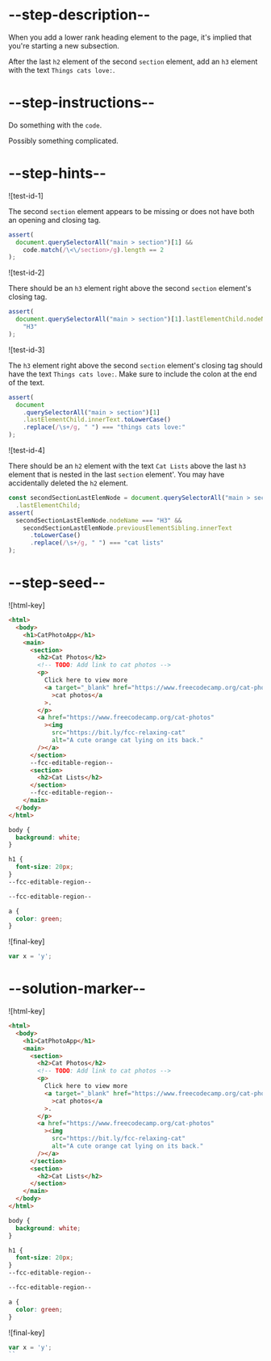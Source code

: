 # --step-description--

When you add a lower rank heading element to the page, it's implied that you're starting a new subsection.

After the last `h2` element of the second `section` element, add an `h3` element with the text `Things cats love:`.

# --step-instructions--

Do something with the `code`.

Possibly something complicated.

# --step-hints--

![test-id-1]

The second `section` element appears to be missing or does not have both an opening and closing tag.

```js
assert(
  document.querySelectorAll("main > section")[1] &&
    code.match(/\<\/section>/g).length == 2
);
```

![test-id-2]

There should be an `h3` element right above the second `section` element's closing tag.

```js
assert(
  document.querySelectorAll("main > section")[1].lastElementChild.nodeName ===
    "H3"
);
```

![test-id-3]

The `h3` element right above the second `section` element's closing tag should have the text `Things cats love:`. Make sure to include the colon at the end of the text.

```js
assert(
  document
    .querySelectorAll("main > section")[1]
    .lastElementChild.innerText.toLowerCase()
    .replace(/\s+/g, " ") === "things cats love:"
);
```

![test-id-4]

There should be an `h2` element with the text `Cat Lists` above the last `h3` element that is nested in the last `section` element'. You may have accidentally deleted the `h2` element.

```js
const secondSectionLastElemNode = document.querySelectorAll("main > section")[1]
  .lastElementChild;
assert(
  secondSectionLastElemNode.nodeName === "H3" &&
    secondSectionLastElemNode.previousElementSibling.innerText
      .toLowerCase()
      .replace(/\s+/g, " ") === "cat lists"
);
```

# --step-seed--

![html-key]

```html
<html>
  <body>
    <h1>CatPhotoApp</h1>
    <main>
      <section>
        <h2>Cat Photos</h2>
        <!-- TODO: Add link to cat photos -->
        <p>
          Click here to view more
          <a target="_blank" href="https://www.freecodecamp.org/cat-photos"
            >cat photos</a
          >.
        </p>
        <a href="https://www.freecodecamp.org/cat-photos"
          ><img
            src="https://bit.ly/fcc-relaxing-cat"
            alt="A cute orange cat lying on its back."
        /></a>
      </section>
      --fcc-editable-region--
      <section>
        <h2>Cat Lists</h2>
      </section>
      --fcc-editable-region--
    </main>
  </body>
</html>
```

```css
body {
  background: white;
}

h1 {
  font-size: 20px;
}
--fcc-editable-region--

--fcc-editable-region--

a {
  color: green;
}
```

![final-key]

```js
var x = 'y';
```

# --solution-marker--

![html-key]

```html
<html>
  <body>
    <h1>CatPhotoApp</h1>
    <main>
      <section>
        <h2>Cat Photos</h2>
        <!-- TODO: Add link to cat photos -->
        <p>
          Click here to view more
          <a target="_blank" href="https://www.freecodecamp.org/cat-photos"
            >cat photos</a
          >.
        </p>
        <a href="https://www.freecodecamp.org/cat-photos"
          ><img
            src="https://bit.ly/fcc-relaxing-cat"
            alt="A cute orange cat lying on its back."
        /></a>
      </section>
      <section>
        <h2>Cat Lists</h2>
      </section>
    </main>
  </body>
</html>
```

```css
body {
  background: white;
}

h1 {
  font-size: 20px;
}
--fcc-editable-region--

--fcc-editable-region--

a {
  color: green;
}
```

![final-key]

```js
var x = 'y';
``
